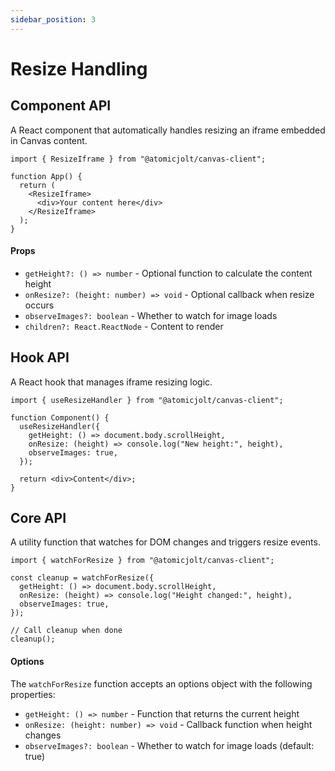 ```yaml
---
sidebar_position: 3
---
```


# Resize Handling

## Component API

A React component that automatically handles resizing an iframe embedded in Canvas content.

```tsx
import { ResizeIframe } from "@atomicjolt/canvas-client";

function App() {
  return (
    <ResizeIframe>
      <div>Your content here</div>
    </ResizeIframe>
  );
}
```

#### Props

- `getHeight?: () => number` - Optional function to calculate the content height
- `onResize?: (height: number) => void` - Optional callback when resize occurs
- `observeImages?: boolean` - Whether to watch for image loads
- `children?: React.ReactNode` - Content to render

## Hook API

A React hook that manages iframe resizing logic.

```tsx
import { useResizeHandler } from "@atomicjolt/canvas-client";

function Component() {
  useResizeHandler({
    getHeight: () => document.body.scrollHeight,
    onResize: (height) => console.log("New height:", height),
    observeImages: true,
  });

  return <div>Content</div>;
}
```

## Core API

A utility function that watches for DOM changes and triggers resize events.

```tsx
import { watchForResize } from "@atomicjolt/canvas-client";

const cleanup = watchForResize({
  getHeight: () => document.body.scrollHeight,
  onResize: (height) => console.log("Height changed:", height),
  observeImages: true,
});

// Call cleanup when done
cleanup();
```

#### Options

The `watchForResize` function accepts an options object with the following properties:

- `getHeight: () => number` - Function that returns the current height
- `onResize: (height: number) => void` - Callback function when height changes
- `observeImages?: boolean` - Whether to watch for image loads (default: true)
